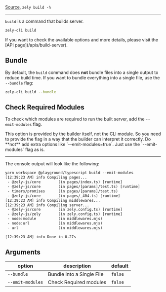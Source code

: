 [Source](https://github.com/zely-js/zely/blob/main/packages/zely-js-cli/commands/build.ts), `zely build -h`

---

`build` is a command that builds server.

```bash
zely-cli build
```

<Box type="tip">
  If you want to check the available options and more details, please visit the [API
  page](/apis/build-server).
</Box>

## Bundle

By default, the `build` command does **not** bundle files into a single output to reduce build time.
If you want to bundle everything into a single file, use the `--bundle` flag:

```bash
zely-cli build --bundle
```

## Check Required Modules

To check which modules are required to run the built server, add the `--emit-modules` flag.

<Box type="info">
  This option is provided by the builder itself, not the CLI module. So you need to
  provide the flag in a way that the builder can interpret it correctly. Do **not** add
  extra options like `--emit-modules=true`. Just use the `--emit-modules` flag as is.
</Box>

---

The console output will look like the following:

```txt
yarn workspace @playground/typescript build --emit-modules
[12:39:23 AM] info Compiling pages...
 - @zely-js/core        (in pages/index.ts) [runtime]
 - @zely-js/core        (in pages/[params]/test.ts) [runtime]
 - timers/promises      (in pages/[params]/test.ts)
 - @zely-js/core        (in pages/_404.ts) [runtime]
[12:39:23 AM] info Compiling middlewares...
[12:39:23 AM] info Compiling server...
 - @zely-js/core        (in zely.config.ts) [runtime]
 - @zely-js/zely        (in zely.config.ts) [runtime]
 - node:module          (in middlewares.mjs)
 - node:url             (in middlewares.mjs)
 - url                  (in middlewares.mjs)

[12:39:23 AM] info Done in 0.27s
```

## Arguments

| **option**       | **description**           | **default** |
| ---------------- | ------------------------- | ----------- |
| `--bundle`       | Bundle into a Single File | `false`     |
| `--emit-modules` | Check Required modules    | `false`     |
